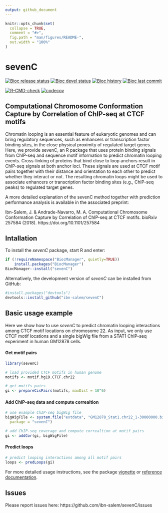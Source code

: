 ```yaml
---
output: github_document
---
```


<!-- README.md is generated from README.Rmd. Please edit that file -->

```r
knitr::opts_chunk$set(
  collapse = TRUE,
  comment = "#>",
  fig.path = "man/figures/README-",
  out.width = "100%"
)
```

# sevenC

[![Bioc release status](http://www.bioconductor.org/shields/build/release/bioc/sevenC.svg)](https://bioconductor.org/checkResults/release/bioc-LATEST/sevenC)
[![Bioc devel status](http://www.bioconductor.org/shields/build/devel/bioc/sevenC.svg)](https://bioconductor.org/checkResults/devel/bioc-LATEST/sevenC)
[![Bioc history](https://bioconductor.org/shields/years-in-bioc/sevenC.svg)](https://bioconductor.org/packages/release/bioc/html/sevenC.html#since)
[![Bioc last commit](https://bioconductor.org/shields/lastcommit/devel/bioc/sevenC.svg)](http://bioconductor.org/checkResults/devel/bioc-LATEST/sevenC/)

[![R-CMD-check](https://github.com/ibn-salem/sevenC/actions/workflows/R-CMD-check.yaml/badge.svg)](https://github.com/ibn-salem/sevenC/actions/workflows/R-CMD-check.yaml)
[![codecov](https://codecov.io/gh/ibn-salem/sevenC/branch/main/graph/badge.svg)](https://codecov.io/gh/ibn-salem/sevenC)

## Computational Chromosome Conformation Capture by Correlation of ChIP-seq at CTCF motifs

Chromatin looping is an essential feature of eukaryotic genomes and can bring
regulatory sequences, such as enhancers or transcription factor binding sites,
in the close physical proximity of regulated target genes. Here, we provide
sevenC, an R package that uses protein binding signals from ChIP-seq and
sequence motif information to predict chromatin looping events. Cross-linking of
proteins that bind close to loop anchors result in ChIP-seq signals at both
anchor loci. These signals are used at CTCF  motif pairs together with their
distance and orientation to each other to predict whether they interact or not.
The resulting chromatin loops might be used to associate enhancers or
transcription factor binding sites (e.g., ChIP-seq peaks) to regulated target
genes.

A more detailed explanation of the sevenC method together with prediction
performance analysis is available in the associated preprint:

Ibn-Salem, J. & Andrade-Navarro, M. A. Computational Chromosome Conformation
Capture by Correlation of ChIP-seq at CTCF motifs. bioRxiv 257584 (2018).
https://doi.org/10.1101/257584

## Intallation

To install the *sevenC* package, start R and enter:

```R
if (!requireNamespace("BiocManager", quietly=TRUE))
    install.packages("BiocManager")
BiocManager::install("sevenC")
```

Alternatively, the development version of *sevenC* can be installed from GitHub:

```R
#install.packages("devtools")
devtools::install_github("ibn-salem/sevenC")
```

## Basic usage example
Here we show how to use *sevenC* to predict chromatin looping interactions among
CTCF motif locations on chromosome 22. As input, we only use CTCF motif
locations and a single bigWig file from a STAT1 ChIP-seq experiment in human
GM12878 cells.

#### Get motif pairs
```R
library(sevenC)

# load provided CTCF motifs in human genome
motifs <- motif.hg19.CTCF.chr22

# get motifs pairs
gi <- prepareCisPairs(motifs, maxDist = 10^6)
```

#### Add ChIP-seq data and compute correaltion

```R
# use example ChIP-seq bigWig file
bigWigFile <- system.file("extdata", "GM12878_Stat1.chr22_1-30000000.bigWig", 
  package = "sevenC")

# add ChIP-seq coverage and compute correaltion at motif pairs
gi <- addCor(gi, bigWigFile)
```

####  Predict loops

```R
# predict looping interactions among all motif pairs
loops <- predLoops(gi)
```

For more detailed usage instructions, see the package 
[vignette](https://ibn-salem.github.io/sevenC/articles/sevenC.html) or 
[reference documentation](https://ibn-salem.github.io/sevenC/reference/index.html).


## Issues
Please report issues here: https://github.com/ibn-salem/sevenC/issues
